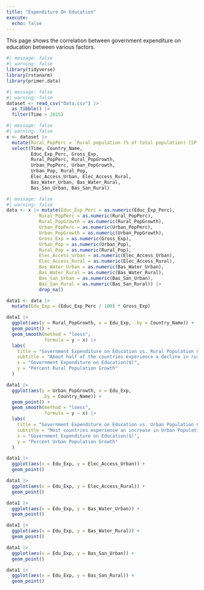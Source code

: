 ```yaml
---
title: "Expenditure On Education"
execute: 
  echo: false
---
```


This page shows the correlation between government expenditure on education between various factors.

```r
#| message: false
#| warning: false
library(tidyverse)
library(rstanarm)
library(primer.data)
```

```r
#| message: false
#| warning: false
dataset <- read_csv("Data.csv") |>
  as_tibble() |>
  filter(Time > 2015)
```


```r
#| message: false
#| warning: false
x <- dataset |>
  mutate(Rural_PopPerc = `Rural population (% of total population) [SP.RUR.TOTL.ZS]`, Urban_PopPerc = `Urban population (% of total population) [SP.URB.TOTL.IN.ZS]`, Rural_PopGrowth = `Rural population growth (annual %) [SP.RUR.TOTL.ZG]`, Urban_PopGrowth = `Urban population growth (annual %) [SP.URB.GROW]`, Educ_Exp_Perc = `Government expenditure on education, total (% of government expenditure) [SE.XPD.TOTL.GB.ZS]`, Country_Name = `Country Name`, Urban_Pop = `Urban population [SP.URB.TOTL]`, Rural_Pop = `Rural population [SP.RUR.TOTL]`, Gross_Exp = `Gross national expenditure (current US$) [NE.DAB.TOTL.CD]`, Elec_Access_Urban = `Access to electricity, urban (% of urban population) [EG.ELC.ACCS.UR.ZS]`, Elec_Access_Rural = `Access to electricity, rural (% of rural population) [EG.ELC.ACCS.RU.ZS]`, Bas_Water_Urban = `People using at least basic drinking water services, urban (% of urban population) [SH.H2O.BASW.UR.ZS]`, Bas_Water_Rural = `People using at least basic drinking water services, rural (% of rural population) [SH.H2O.BASW.RU.ZS]`, Bas_San_Urban = `People using at least basic sanitation services, urban (% of urban population) [SH.STA.BASS.UR.ZS]`, Bas_San_Rural = `People using at least basic sanitation services, rural (% of rural population) [SH.STA.BASS.RU.ZS]`)|>
  select(Time, Country_Name, 
         Educ_Exp_Perc, Gross_Exp,
         Rural_PopPerc, Rural_PopGrowth, 
         Urban_PopPerc, Urban_PopGrowth,
         Urban_Pop, Rural_Pop,
         Elec_Access_Urban, Elec_Access_Rural,
         Bas_Water_Urban, Bas_Water_Rural,
         Bas_San_Urban, Bas_San_Rural)

```


```r
#| message: false
#| warning: false
data <- x |> mutate(Educ_Exp_Perc = as.numeric(Educ_Exp_Perc),
            Rural_PopPerc = as.numeric(Rural_PopPerc),
            Rural_PopGrowth = as.numeric(Rural_PopGrowth),
            Urban_PopPerc = as.numeric(Urban_PopPerc),
            Urban_PopGrowth = as.numeric(Urban_PopGrowth),
            Gross_Exp = as.numeric(Gross_Exp),
            Urban_Pop = as.numeric(Urban_Pop),
            Rural_Pop = as.numeric(Rural_Pop),
            Elec_Access_Urban = as.numeric(Elec_Access_Urban),
            Elec_Access_Rural = as.numeric(Elec_Access_Rural), 
            Bas_Water_Urban = as.numeric(Bas_Water_Urban),
            Bas_Water_Rural = as.numeric(Bas_Water_Rural),
            Bas_San_Urban = as.numeric(Bas_San_Urban),
            Bas_San_Rural = as.numeric(Bas_San_Rural)) |>
            drop_na()

```

```r
data1 <- data |>
  mutate(Edu_Exp = (Educ_Exp_Perc / 100) * Gross_Exp)
```


```r
data1 |>
  ggplot(aes(y = Rural_PopGrowth, x = Edu_Exp, .by = Country_Name)) +
  geom_point() +
  geom_smooth(method = "loess", 
              formula = y ~ x) |>
  labs(
    title = "Government Expenditure on Education vs. Rural Population Growth over the years",
    subtitle = "About half of the countries experience a decline in rural population \nwhile the other half of them experience an increase in rural population",
    x = "Government Expenditure on Education($)",
    y = "Percent Rural Population Growth"
  )
```

```r
data1 |>
  ggplot(aes(y = Urban_PopGrowth, x = Edu_Exp, 
             .by = Country_Name)) +
  geom_point() +
  geom_smooth(method = "loess", 
              formula = y ~ x) |>
  labs(
    title = "Government Expenditure on Education vs. Urban Population Growth over the years",
    subtitle = "Most countries experience an increase in Urban Population",
    x = "Government Expenditure on Education($)",
    y = "Percent Urban Population Growth"
  )
```

```r
data1 |>
  ggplot(aes(x = Edu_Exp, y = Elec_Access_Urban)) +
  geom_point()
```


```r
data1 |>
  ggplot(aes(x = Edu_Exp, y = Elec_Access_Rural)) +
  geom_point()
```


```r
data1 |>
  ggplot(aes(x = Edu_Exp, y = Bas_Water_Urban)) +
  geom_point()
```



```r
data1 |>
  ggplot(aes(x = Edu_Exp, y = Bas_Water_Rural)) +
  geom_point()
```


```r
data1 |>
  ggplot(aes(x = Edu_Exp, y = Bas_San_Urban)) +
  geom_point()
```


```r
data1 |>
  ggplot(aes(x = Edu_Exp, y = Bas_San_Rural)) +
  geom_point()
```

